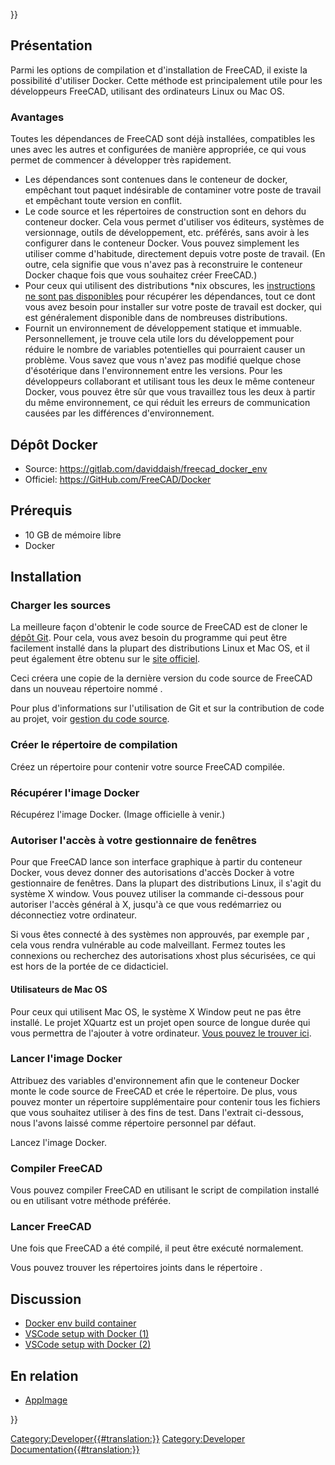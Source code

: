 <languages/>
{{UnfinishedDocu{{#translation:}}}}

{{Docnav/fr
|[[Compile_on_MacOS/fr|Compiler sous MacOS]]
|[[FreeCAD_Docker_CLI_mode/fr|FreeCAD Docker mode CLI]]
}}

{{TOCright}}

<span id="Overview"></span>
== Présentation ==

Parmi les options de compilation et d'installation de FreeCAD, il existe la possibilité d'utiliser Docker. Cette méthode est principalement utile pour les développeurs FreeCAD, utilisant des ordinateurs Linux ou Mac OS.

<span id="Benefits"></span>
===Avantages===

Toutes les dépendances de FreeCAD sont déjà installées, compatibles les unes avec les autres et configurées de manière appropriée, ce qui vous permet de commencer à développer très rapidement.
* Les dépendances sont contenues dans le conteneur de docker, empêchant tout paquet indésirable de contaminer votre poste de travail et empêchant toute version en conflit.
* Le code source et les répertoires de construction sont en dehors du conteneur docker. Cela vous permet d'utiliser vos éditeurs, systèmes de versionnage, outils de développement, etc. préférés, sans avoir à les configurer dans le conteneur Docker. Vous pouvez simplement les utiliser comme d'habitude, directement depuis votre poste de travail. (En outre, cela signifie que vous n'avez pas à reconstruire le conteneur Docker chaque fois que vous souhaitez créer FreeCAD.)
* Pour ceux qui utilisent des distributions *nix obscures, les [[Compile_on_Linux/fr#Obtenir_les_d.C3.A9pendances|instructions ne sont pas disponibles]] pour récupérer les dépendances, tout ce dont vous avez besoin pour installer sur votre poste de travail est docker, qui est généralement disponible dans de nombreuses distributions.
* Fournit un environnement de développement statique et immuable. Personnellement, je trouve cela utile lors du développement pour réduire le nombre de variables potentielles qui pourraient causer un problème. Vous savez que vous n'avez pas modifié quelque chose d'ésotérique dans l'environnement entre les versions. Pour les développeurs collaborant et utilisant tous les deux le même conteneur Docker, vous pouvez être sûr que vous travaillez tous les deux à partir du même environnement, ce qui réduit les erreurs de communication causées par les différences d'environnement.

<span id="Docker_Repository"></span>
==Dépôt Docker==

* Source: https://gitlab.com/daviddaish/freecad_docker_env
* Officiel: https://GitHub.com/FreeCAD/Docker

<span id="Prerequisites"></span>
==Prérequis==

* 10 GB de mémoire libre
* Docker

==Installation==

<span id="Download_the_source"></span>
===Charger les sources===

La meilleure façon d'obtenir le code source de FreeCAD est de cloner le [https://github.com/FreeCAD/FreeCAD dépôt Git]. Pour cela, vous avez besoin du programme {{incode|git}} qui peut être facilement installé dans la plupart des distributions Linux et Mac OS, et il peut également être obtenu sur le [http://git-scm.com/ site officiel].

Ceci créera une copie de la dernière version du code source de FreeCAD dans un nouveau répertoire nommé {{incode|freecad-source}}.

{{Code|lang=bash|code=
git clone --recurse-submodules https://github.com/FreeCAD/FreeCAD.git ~/my_code/freecad_source
}}

Pour plus d'informations sur l'utilisation de Git et sur la contribution de code au projet, voir [[Source_code_management/fr|gestion du code source]].

<span id="Create_build_directory"></span>
===Créer le répertoire de compilation===

Créez un répertoire pour contenir votre source FreeCAD compilée.

{{Code|lang=bash|code=
mkdir ~/my_code/freecad_build
}}

<span id="Pull_Docker_image"></span>
===Récupérer l'image Docker===

Récupérez l'image Docker. (Image officielle à venir.)

{{Code|lang=bash|code=
docker pull registry.gitlab.com/daviddaish/freecad_docker_env:latest
}}

<span id="Allow_access_to_your_window_manager"></span>
===Autoriser l'accès à votre gestionnaire de fenêtres===

Pour que FreeCAD lance son interface graphique à partir du conteneur Docker, vous devez donner des autorisations d'accès Docker à votre gestionnaire de fenêtres. Dans la plupart des distributions Linux, il s'agit du système X window. Vous pouvez utiliser la commande ci-dessous pour autoriser l'accès général à X, jusqu'à ce que vous redémarriez ou déconnectiez votre ordinateur.

{{Code|lang=bash|code=
xhost +
}}

Si vous êtes connecté à des systèmes non approuvés, par exemple par {{incode|ssh}}, cela vous rendra vulnérable au code malveillant. Fermez toutes les connexions {{incode|ssh}} ou recherchez des autorisations xhost plus sécurisées, ce qui est hors de la portée de ce didacticiel.

<span id="Mac_OS_users"></span>
====Utilisateurs de Mac OS====

Pour ceux qui utilisent Mac OS, le système X Window peut ne pas être installé. Le projet XQuartz est un projet open source de longue durée qui vous permettra de l'ajouter à votre ordinateur. [https://www.xquartz.org/ Vous pouvez le trouver ici]. 

<span id="Launch_the_docker_image"></span>
===Lancer l'image Docker===

Attribuez des variables d'environnement afin que le conteneur Docker monte le code source de FreeCAD et crée le répertoire. De plus, vous pouvez monter un répertoire supplémentaire pour contenir tous les fichiers que vous souhaitez utiliser à des fins de test. Dans l'extrait ci-dessous, nous l'avons laissé comme répertoire personnel par défaut.

{{Code|lang=bash|code=
fc_source=~/my_code/freecad_source
fc_build=~/my_code/freecad_build
other_files=~/
}}

Lancez l'image Docker.

{{Code|lang=bash|code=
docker run -it --rm \
-v $fc_source:/mnt/source \
-v $fc_build:/mnt/build \
-v $other_files:/mnt/files \
-e "DISPLAY" -e "QT_X11_NO_MITSHM=1" -v /tmp/.X11-unix:/tmp/.X11-unix:ro \
registry.gitlab.com/daviddaish/freecad_docker_env:latest
}}

<span id="Build_FreeCAD"></span>
===Compiler FreeCAD===

Vous pouvez compiler FreeCAD en utilisant le script de compilation installé ou en utilisant votre méthode préférée.

{{Code|lang=bash|code=
/root/build_script.sh
}}

<span id="Run_FreeCAD"></span>
===Lancer FreeCAD===

Une fois que FreeCAD a été compilé, il peut être exécuté normalement.

{{Code|lang=bash|code=
/mnt/build/bin/FreeCAD
}}

Vous pouvez trouver les répertoires joints dans le répertoire {{incode|/mnt}}.

==Discussion==

* [https://forum.freecad.org/viewtopic.php?f=4&t=42954 Docker env build container]
* [https://forum.freecad.org/viewtopic.php?f=10&t=48266 VSCode setup with Docker (1)]
* [https://forum.freecad.org/viewtopic.php?p=427812#p427812 VSCode setup with Docker (2)]

<span id="Related"></span>
==En relation==

* [[AppImage/fr|AppImage]]


{{Docnav/fr
|[[Compile_on_MacOS/fr|Compiler sous MacOS]]
|[[FreeCAD_Docker_CLI_mode/fr|FreeCAD Docker mode CLI]]
}}

{{Userdocnavi{{#translation:}}}}
[[Category:Developer{{#translation:}}]]
[[Category:Developer Documentation{{#translation:}}]]